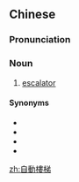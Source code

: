 {{also|自动楼梯}}
==Chinese==
{{zh-forms|s=自动楼梯|type=22}}

===Pronunciation===
{{zh-pron
|m=zìdòng lóutī
|c=zi6 dung6 lau4 tai1
|cat=n
}}

===Noun===
{{zh-noun}}

# [[escalator]] {{gloss|mechanical device}}

====Synonyms====
* {{zh-l|升降階梯/升降阶梯|tr=shēngjiàngjiētī}}
* {{zh-l|自動電梯|tr=zìdòngdiàntī}}
* {{zh-l|自動扶梯|tr=zìdòngfútī}}
* {{zh-l|自動鏈梯|tr=zìdòngliàntī}}

[[zh:自動樓梯]]